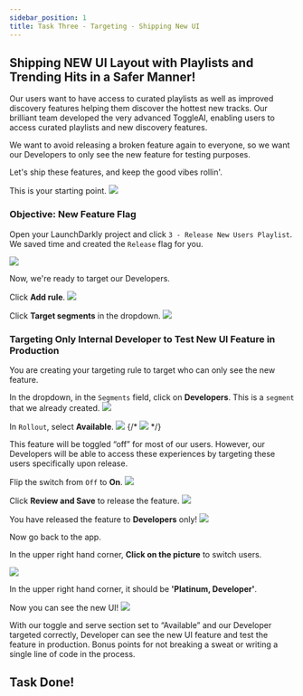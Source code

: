 ```yaml
---
sidebar_position: 1
title: Task Three - Targeting - Shipping New UI
---
```


## Shipping NEW UI Layout with Playlists and Trending Hits in a Safer Manner!

Our users want to have access to curated playlists as well as improved discovery features helping them discover the hottest new tracks. Our brilliant team developed the very advanced ToggleAI, enabling users to access curated playlists and new discovery features.

We want to avoid releasing a broken feature again to everyone, so we want our Developers to only see the new feature for testing purposes.

Let's ship these features, and keep the good vibes rollin'.

This is your starting point.
<img src='/release2/9.png' />

### Objective\: New Feature Flag
Open your LaunchDarkly project and click `3 - Release New Users Playlist`. We saved time and created the `Release` flag for you.

<img src='/targeting/1.png' />

Now, we're ready to target our Developers.

Click **Add rule**.
<img src='/targeting/2.png' />

Click **Target segments** in the dropdown.
<img src='/targeting/3.png' />


### Targeting Only Internal Developer to Test New UI Feature in Production



You are creating your targeting rule to target who can only see the new feature.

In the dropdown, in the `Segments` field, click on **Developers**. This is a `segment` that we already created.
<img src='/targeting/4.png' />

In `Rollout`, select **Available**.
<img src='/targeting/5.png' />
{/* <img src='/targeting/6.png' /> */}

This feature will be toggled “off” for most of our users.  However, our Developers will be able to access these experiences by targeting these users specifically upon release.

Flip the switch from `Off` to **On**.
<img src='/targeting/7.png' />

Click **Review and Save** to release the feature.
<img src='/targeting/8.png' />

You have released the feature to **Developers** only!
<img src='/targeting/9.png' />

Now go back to the app.

In the upper right hand corner,  **Click on the picture** to switch users.

<img src='/targeting/newUIStandardUser.png' />

In the upper right hand corner, it should be  **'Platinum, Developer'**.

Now you can see the new UI!
<img src='/targeting/newUIDeveloperOnly.png' />

With our toggle and serve section set to “Available” and our Developer targeted correctly, Developer can see the new UI feature and test the feature in production. Bonus points for not breaking a sweat or writing a single line of code in the process.

## Task Done!
